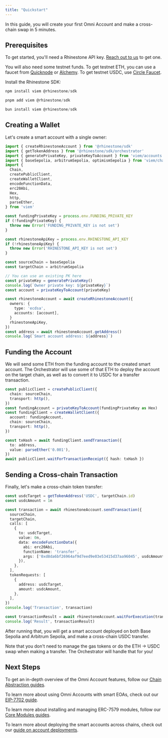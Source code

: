 ```yaml
---
title: "Quickstart"
---
```


In this guide, you will create your first Omni Account and make a cross-chain swap in 5 minutes.

## Prerequisites

To get started, you'll need a Rhinestone API key. [Reach out to us](https://t.me/konradkopp) to get one.

You will also need some testnet funds. To get testnet ETH, you can use a faucet from [Quicknode](https://faucet.quicknode.com/drip) or [Alchemy](https://www.alchemy.com/faucets). To get testnet USDC, use [Circle Faucet](https://faucet.circle.com/).

Install the Rhinestone SDK:

<CodeGroup>

```javascript npm
npm install viem @rhinestone/sdk
```

```javascript pnpm
pnpm add viem @rhinestone/sdk
```

```javascript bun
bun install viem @rhinestone/sdk
```

</CodeGroup>

## Creating a Wallet

Let's create a smart account with a single owner:

```ts
import { createRhinestoneAccount } from '@rhinestone/sdk'
import { getTokenAddress } from '@rhinestone/sdk/orchestrator'
import { generatePrivateKey, privateKeyToAccount } from 'viem/accounts'
import { baseSepolia, arbitrumSepolia, optimismSepolia } from 'viem/chains'
import {
  Chain,
  createPublicClient,
  createWalletClient,
  encodeFunctionData,
  erc20Abi,
  Hex,
  http,
  parseEther,
} from 'viem'

const fundingPrivateKey = process.env.FUNDING_PRIVATE_KEY
if (!fundingPrivateKey) {
  throw new Error('FUNDING_PRIVATE_KEY is not set')
}

const rhinestoneApiKey = process.env.RHINESTONE_API_KEY
if (!rhinestoneApiKey) {
  throw new Error('RHINESTONE_API_KEY is not set')
}

const sourceChain = baseSepolia
const targetChain = arbitrumSepolia

// You can use an existing PK here
const privateKey = generatePrivateKey()
console.log(`Owner private key: ${privateKey}`)
const account = privateKeyToAccount(privateKey)

const rhinestoneAccount = await createRhinestoneAccount({
  owners: {
    type: 'ecdsa',
    accounts: [account],
  }
  rhinestoneApiKey,
})
const address = await rhinestoneAccount.getAddress()
console.log(`Smart account address: ${address}`)
```

## Funding the Account

We will send some ETH from the funding account to the created smart account. The Orchestrator will use some of that ETH to deploy the account on the target chain, as well as to convert it to USDC for a transfer transaction.

```ts
const publicClient = createPublicClient({
  chain: sourceChain,
  transport: http(),
})
const fundingAccount = privateKeyToAccount(fundingPrivateKey as Hex)
const fundingClient = createWalletClient({
  account: fundingAccount,
  chain: sourceChain,
  transport: http(),
})

const txHash = await fundingClient.sendTransaction({
  to: address,
  value: parseEther('0.001'),
})
await publicClient.waitForTransactionReceipt({ hash: txHash })
```

## Sending a Cross-chain Transaction

Finally, let's make a cross-chain token transfer:

```ts
const usdcTarget = getTokenAddress('USDC', targetChain.id)
const usdcAmount = 1n

const transaction = await rhinestoneAccount.sendTransaction({
  sourceChain,
  targetChain,
  calls: [
    {
      to: usdcTarget,
      value: 0n,
      data: encodeFunctionData({
        abi: erc20Abi,
        functionName: 'transfer',
        args: ['0xd8da6bf26964af9d7eed9e03e53415d37aa96045', usdcAmount],
      }),
    },
  ],
  tokenRequests: [
    {
      address: usdcTarget,
      amount: usdcAmount,
    },
  ],
})
console.log('Transaction', transaction)

const transactionResult = await rhinestoneAccount.waitForExecution(transaction)
console.log('Result', transactionResult)
```

After running that, you will get a smart account deployed on both Base Sepolia and Arbitrum Sepolia, and make a cross-chain USDC transfer.

Note that you don't need to manage the gas tokens or do the ETH → USDC swap when making a transfer. The Orchestrator will handle that for you!

## Next Steps

To get an in-depth overview of the Omni Account features, follow our [Chain Abstraction guides](./chain-abstraction/omnichain-transactions).

To learn more about using Omni Accounts with smart EOAs, check out our [EIP-7702 guide](./eip-7702/overview).

To learn more about installing and managing ERC-7579 modules, follow our [Core Modules guides](./core-setup/core-modules).

To learn more about deploying the smart accounts across chains, check out our [guide on account deployments](./advanced/account-deployments).
